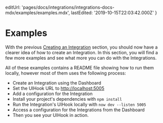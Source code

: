 
  editUrl:
    'pages/docs/integrations/integrations-docs-mdx/examples/examples.mdx',
  lastEdited: '2019-10-15T22:03:42.000Z'
}

# Examples

With the previous [Creating an Integration](#creating-an-integrations) section, you should now have a clearer idea of how to create an Integration. In this section, you will find a few more examples and see what more you can do with the <OrgName /> Integrations.

All of these examples contains a README file showing how to run them locally, however most of them uses the following process:

- Create an Integration using the <OrgName /> Dashboard
- Set the UIHook URL to <http://localhost:5005>
- Add a configuration for the Integration
- Install your project's dependencies with `npm install`
- Run the Integration's UIHook locally with `now dev --listen 5005`
- Access a configuration for the Integrations from the <OrgName /> Dashboard
- Then you see your UIHook in action.

<Counter />
<BasicForm />
<UsingMetadata />
<ConnectWithGithub />
<RecentDeployments />
<MoreExamples />
